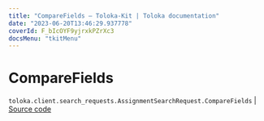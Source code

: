 ```yaml
---
title: "CompareFields — Toloka-Kit | Toloka documentation"
date: "2023-06-20T13:46:29.937778"
coverId: F_bIcOYF9yjrxkPZrXc3
docsMenu: "tkitMenu"
---
```


# CompareFields

`toloka.client.search_requests.AssignmentSearchRequest.CompareFields` | [Source code](https://github.com/Toloka/toloka-kit/blob/v1.2.0/src/client/search_requests.py#L408)